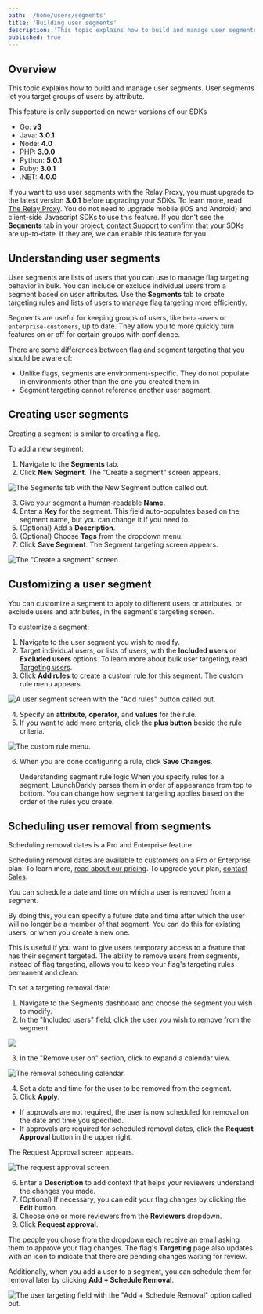 ```yaml
---
path: '/home/users/segments'
title: 'Building user segments'
description: 'This topic explains how to build and manage user segments. User segments let you target groups of users by attribute.'
published: true
---
```


## Overview

This topic explains how to build and manage user segments. User segments let you target groups of users by attribute.

<Callout intent="alert">
  <CalloutTitle>This feature is only supported on newer versions of our SDKs</CalloutTitle>
  <CalloutDescription>

* Go: **v3**
* Java: **3.0.1**
* Node: **4.0**
* PHP: **3.0.0**
* Python: **5.0.1**
* Ruby: **3.0.1**
* .NET: **4.0.0**

If you want to use user segments with the Relay Proxy, you must upgrade to the latest version
**3.0.1** before upgrading your SDKs. To learn more, read [The Relay Proxy](/home/relay-proxy). You do
not need to upgrade mobile (iOS and Android) and client-side Javascript SDKs to use this feature. If you don't see
the **Segments** tab in your project, [contact Support](https://support.launchdarkly.com/hc/en-us/requests/new) to
confirm that your SDKs are up-to-date. If they are, we can enable this feature for you.

  </CalloutDescription>
</Callout>

## Understanding user segments

User segments are lists of users that you can use to manage flag targeting behavior in bulk. You can include or exclude individual users from a segment based on user attributes. Use the **Segments** tab to create targeting rules and lists of users to manage flag targeting more efficiently.

Segments are useful for keeping groups of users, like `beta-users` or `enterprise-customers`, up to date. They allow you to more quickly turn features on or off for certain groups with confidence.

There are some differences between flag and segment targeting that you should be aware of:

- Unlike flags, segments are environment-specific. They do not populate in environments other than the one you created them in.
- Segment targeting cannot reference another user segment.

## Creating user segments

Creating a segment is similar to creating a flag.

To add a new segment:

1. Navigate to the **Segments** tab.
2. Click **New Segment**. The "Create a segment" screen appears.

![The Segments tab with the New Segment button called out.](../../images/segments-new-callout.png)


3. Give your segment a human-readable **Name**.
4. Enter a **Key** for the segment. This field auto-populates based on the segment name, but you can change it if you need to.
5. (Optional) Add a **Description**.
6. (Optional) Choose **Tags** from the dropdown menu.
7. Click **Save Segment**. The Segment targeting screen appears.

![The "Create a segment" screen.](../../images/segments-create.png)


## Customizing a user segment

You can customize a segment to apply to different users or attributes, or exclude users and attributes, in the segment's targeting screen.

To customize a segment:

1. Navigate to the user segment you wish to modify.
2. Target individual users, or lists of users, with the **Included users** or **Excluded users** options. To learn more about bulk user targeting, read [Targeting users](/home/flags/targeting-users).
3. Click **Add rules** to create a custom rule for this segment. The custom rule menu appears.

![A user segment screen with the "Add rules" button called out.](../../images/segments-add-rules-callout.png)

4. Specify an **attribute**, **operator**, and **values** for the rule.
5. If you want to add more criteria, click the **plus button** beside the rule criteria.

![The custom rule menu.](../../images/segments-user-include-dropdown.png)

6. When you are done configuring a rule, click **Save Changes**.

   <Callout intent="info">
     <CalloutTitle>Understanding segment rule logic</CalloutTitle>
     <CalloutDescription>
       When you specify rules for a segment, LaunchDarkly parses them in order of appearance from top to bottom. You can
       change how segment targeting applies based on the order of the rules you create.
     </CalloutDescription>
   </Callout>

## Scheduling user removal from segments

<Callout intent="primary">
  <CalloutTitle>Scheduling removal dates is a Pro and Enterprise feature</CalloutTitle>
  <CalloutDescription>

Scheduling removal dates are available to customers on a Pro or Enterprise plan. To learn more, [read about our pricing](https://launchdarkly.com/pricing/). To upgrade your plan, [contact Sales](https://launchdarkly.com/contact-sales/).

  </CalloutDescription>
</Callout>

You can schedule a date and time on which a user is removed from a segment.

By doing this, you can specify a future date and time after which the user will no longer be a member of that segment. You can do this for existing users, or when you create a new one.

This is useful if you want to give users temporary access to a feature that has their segment targeted. The ability to remove users from segments, instead of flag targeting, allows you to keep your flag's targeting rules permanent and clean.

To set a targeting removal date:

1. Navigate to the Segments dashboard and choose the segment you wish to modify.
2. In the "Included users" field, click the user you wish to remove from the segment.

![](../../images/segments-remove-user-on.png)

3. In the "Remove user on" section, click to expand a calendar view.

![The removal scheduling calendar.](../../images/segments-schedule-calendar.png)

4. Set a date and time for the user to be removed from the segment.
5. Click **Apply**. 
* If approvals are not required, the user is now scheduled for removal on the date and time you specified.
* If approvals are required for scheduled removal dates, click the **Request Approval** button in the upper right. 

The Request Approval screen appears.

![The request approval screen.](../../images/approvals-request-schedule-removal.png)

6. Enter a **Description** to add context that helps your reviewers understand the changes you made.
7. (Optional) If necessary, you can edit your flag changes by clicking the **Edit** button.
8. Choose one or more reviewers from the **Reviewers** dropdown.
9. Click **Request approval**.

The people you chose from the dropdown each receive an email asking them to approve your flag changes. The flag's **Targeting** page also updates with an icon to indicate that there are pending changes waiting for review.

Additionally, when you add a user to a segment, you can schedule them for removal later by clicking **Add + Schedule Removal**.

![The user targeting field with the "Add + Schedule Removal" option called out.](../../images/flag-targeting-user-add-schedule-callout.png)
